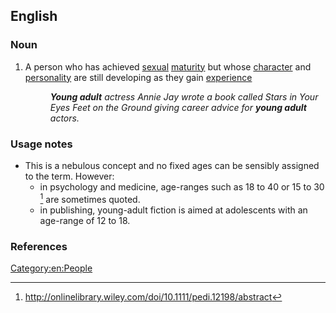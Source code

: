 ==English==

===Noun===
{{wikipedia}}
{{en-noun}}

# A person who has achieved [[sexual]] [[maturity]] but whose [[character]] and [[personality]] are still developing as they gain [[experience]]
#: '''''Young adult''' actress Annie Jay wrote a book called Stars in Your Eyes Feet on the Ground giving career advice for '''young adult''' actors.''

===Usage notes===
* This is a nebulous concept and no fixed ages can be sensibly assigned to the term. However:
** in psychology and medicine,  age-ranges such as 18 to 40 or 15 to 30 <ref>http://onlinelibrary.wiley.com/doi/10.1111/pedi.12198/abstract</ref> are sometimes quoted.
** in publishing, young-adult fiction is aimed at adolescents with an age-range of 12 to 18.

===References===
<references/>

[[Category:en:People]]